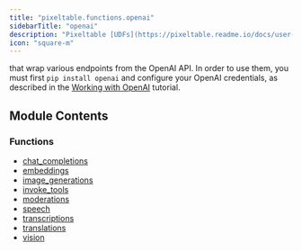 ```yaml
---
title: "pixeltable.functions.openai"
sidebarTitle: "openai"
description: "Pixeltable [UDFs](https://pixeltable.readme.io/docs/user-defined-functions-udfs)"
icon: "square-m"
---
```


that wrap various endpoints from the OpenAI API. In order to use them, you must first `pip install openai` and configure your OpenAI credentials, as described in the [Working with OpenAI](https://pixeltable.readme.io/docs/working-with-openai) tutorial.


## Module Contents

### Functions

- [chat_completions](./chat_completions)
- [embeddings](./embeddings)
- [image_generations](./image_generations)
- [invoke_tools](./invoke_tools)
- [moderations](./moderations)
- [speech](./speech)
- [transcriptions](./transcriptions)
- [translations](./translations)
- [vision](./vision)

